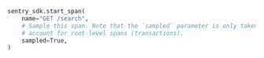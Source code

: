 ```python
sentry_sdk.start_span(
    name="GET /search",
    # Sample this span. Note that the `sampled` parameter is only taken into
    # account for root-level spans (transactions).
    sampled=True,
)
```
